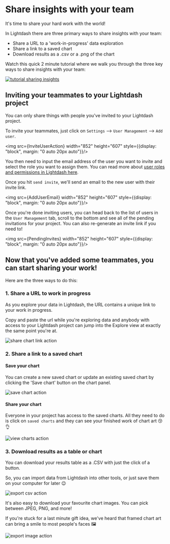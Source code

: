 
# Share insights with your team

It's time to share your hard work with the world!

In Lightdash there are three primary ways to share insights with your team:

* Share a URL to a 'work-in-progress' data exploration
* Share a link to a saved chart
* Download results as a .csv or a .png of the chart

Watch this quick 2 minute tutorial where we walk you through the three key ways to share insights with your team:

[![tutorial sharing insights](./assets/tutorial_sharing_insights.png)](https://youtu.be/8ZmwHY2R8Gw)

## Inviting your teammates to your Lightdash project

You can only share things with people you've invited to your Lightdash project.

To invite your teammates, just click on `Settings` --> `User Management` --> `Add user`.

<img src={InviteUserAction} width="852" height="607" style={{display: "block", margin: "0 auto 20px auto"}}/>

You then need to input the email address of the user you want to invite and select the role you want to assign them. You can read more about [user roles and permissions in Lightdash here](../../references/roles.md).

Once you hit `send invite`, we'll send an email to the new user with their invite link.

<img src={AddUserEmail} width="852" height="607" style={{display: "block", margin: "0 auto 20px auto"}}/>

Once you're done inviting users, you can head back to the list of users in the `User Management` tab, scroll to the bottom and see all of the pending invitations for your project. You can also re-generate an invite link if you need to!

<img src={PendingInvites} width="852" height="607" style={{display: "block", margin: "0 auto 20px auto"}}/>

## Now that you've added some teammates, you can start sharing your work!

Here are the three ways to do this:

### 1. Share a URL to work in progress

As you explore your data in Lightdash, the URL contains a unique link to your work in progress.

Copy and paste the url while you're exploring data and anybody with access to your Lightdash project can jump into the Explore view at exactly the same point you're at.

![share chart link action](./assets/share_chart_link_action.png)

### 2. Share a link to a saved chart

#### Save your chart

You can create a new saved chart or update an existing saved chart by clicking the 'Save chart' button on the chart panel.

![save chart action](./assets/save_chart_action.png)

#### Share your chart

Everyone in your project has access to the saved charts. All they need to do is click on `saved charts` and they can see your finished work of chart art 😚👌

![view charts action](./assets/view_charts_action.png)

### 3. Download results as a table or chart

You can download your results table as a .CSV with just the click of a button.

So, you can import data from Lightdash into other tools, or just save them on your computer for later 😉

![export csv action](./assets/export_csv_action.png)

It's also easy to download your favourite chart images. You can pick between JPEG, PNG, and more!

If you're stuck for a last minute gift idea, we've heard that framed chart art can bring a smile to most people's faces 🖼

![export image action](./assets/export_image_action.png)
